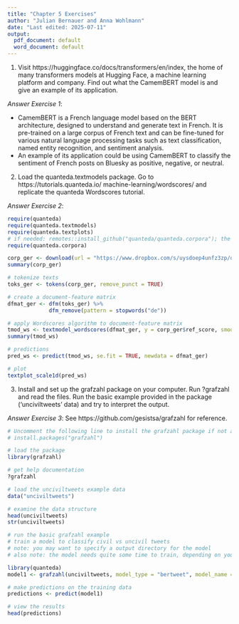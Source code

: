 ```yaml
---
title: "Chapter 5 Exercises"
author: "Julian Bernauer and Anna Wohlmann"
date: "Last edited: 2025-07-11"
output:
  pdf_document: default
  word_document: default
---
```



1. Visit https://huggingface.co/docs/transformers/en/index, the home of many transformers models at Hugging Face, a machine learning platform and company. Find out what the CamemBERT model is and give an example of its application.

*Answer Exercise 1*:

- CamemBERT is a French language model based on the BERT architecture, designed to understand and generate text in French. It is pre-trained on a large corpus of French text and can be fine-tuned for various natural language processing tasks such as text classification, named entity recognition, and sentiment analysis. 
- An example of its application could be using CamemBERT to classify the sentiment of French posts on Bluesky as positive, negative, or neutral.


2. Load the quanteda.textmodels package. Go to https://tutorials.quanteda.io/ machine-learning/wordscores/ and replicate the quanteda Wordscores tutorial.

*Answer Exercise 2*:

```r
require(quanteda)
require(quanteda.textmodels)
require(quanteda.textplots)
# if needed: remotes::install_github("quanteda/quanteda.corpora"); the other packages are available on CRAN
require(quanteda.corpora)

corp_ger <- download(url = "https://www.dropbox.com/s/uysdoep4unfz3zp/data_corpus_germanifestos.rds?dl=1")
summary(corp_ger)

# tokenize texts
toks_ger <- tokens(corp_ger, remove_punct = TRUE)

# create a document-feature matrix
dfmat_ger <- dfm(toks_ger) %>% 
             dfm_remove(pattern = stopwords("de"))

# apply Wordscores algorithm to document-feature matrix
tmod_ws <- textmodel_wordscores(dfmat_ger, y = corp_ger$ref_score, smooth = 1)
summary(tmod_ws)

# predictions 
pred_ws <- predict(tmod_ws, se.fit = TRUE, newdata = dfmat_ger)

# plot
textplot_scale1d(pred_ws)
```


3. Install and set up the grafzahl package on your computer. Run ?grafzahl and read the files. Run the basic example provided in the package ('unciviltweets' data) and try to interpret the output.

*Answer Exercise 3*: See https://github.com/gesistsa/grafzahl for reference. 

```r
# Uncomment the following line to install the grafzahl package if not already installed
# install.packages("grafzahl")

# load the package
library(grafzahl)

# get help documentation
?grafzahl

# load the unciviltweets example data
data("unciviltweets")

# examine the data structure
head(unciviltweets)
str(unciviltweets)

# run the basic grafzahl example
# train a model to classify civil vs uncivil tweets
# note: you may want to specify a output directory for the model
# also note: the model needs quite some time to train, depending on your machine and the data size (in my case: several hours)

library(quanteda)
model1 <- grafzahl(unciviltweets, model_type = "bertweet", model_name = "vinai/bertweet-base")

# make predictions on the training data
predictions <- predict(model1)

# view the results
head(predictions)
```